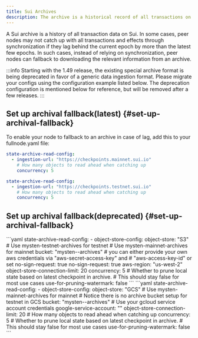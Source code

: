 ```yaml
---
title: Sui Archives
description: The archive is a historical record of all transactions on Sui. Enable archiving on your Full nodes as a best practice.
---
```


A Sui archive is a history of all transaction data on Sui. In some cases, peer nodes may not catch up with all transactions and effects through synchronization if they lag behind the current epoch by more than the latest few epochs. In such cases, instead of relying on synchronization, peer nodes can fallback to downloading the relevant information from an archive.

:::info
Starting with the 1.49 release, the existing special archive format is being deprecated in favor of a generic data ingestion format. Please migrate your configs using the configuration example listed below. The deprecation configuration is mentioned below for reference, but will be removed after a few releases.
:::

## Set up archival fallback(latest) {#set-up-archival-fallback}

To enable your node to fallback to an archive in case of lag, add this to your fullnode.yaml file:

<Tabs groupId="object-store">
<TabItem value="mainnet" label="Mainnet">

```yaml
state-archive-read-config:
  - ingestion-url: "https://checkpoints.mainnet.sui.io"
    # How many objects to read ahead when catching up
    concurrency: 5
```

</TabItem>
<TabItem value="testnet" label="Testnet">

```yaml
state-archive-read-config:
  - ingestion-url: "https://checkpoints.testnet.sui.io"
    # How many objects to read ahead when catching up
    concurrency: 5
```

</TabItem>
</Tabs>


## Set up archival fallback(deprecated) {#set-up-archival-fallback}
<Tabs groupId="object-store">
<TabItem value="s3" label="Amazon S3">
```yaml
state-archive-read-config:
  - object-store-config:
      object-store: "S3"
      # Use mysten-testnet-archives for testnet
      # Use mysten-mainnet-archives for mainnet
      bucket: "mysten-<testnet|mainnet>-archives"
      # you can either provide your own aws credentials via "aws-secret-access-key" and
      # "aws-access-key-id" or set no-sign-request: true
      no-sign-request: true
      aws-region: "us-west-2"
      object-store-connection-limit: 20
    concurrency: 5
    # Whether to prune local state based on latest checkpoint in archive.
    # This should stay false for most use cases
    use-for-pruning-watermark: false
```
</TabItem>
<TabItem value="gcs" label="Google Cloud Storage">
```yaml
state-archive-read-config:
  - object-store-config:
      object-store: "GCS"
      # Use mysten-mainnet-archives for mainnet
      # Notice there is no archive bucket setup for testnet in GCS
      bucket: "mysten-<testnet|mainnet>-archives"
      # Use your gcloud service account credentials
      google-service-account: "</path/to/service/account/credentials>"
      object-store-connection-limit: 20
    # How many objects to read ahead when catching up
    concurrency: 5
    # Whether to prune local state based on latest checkpoint in archive.
    # This should stay false for most use cases
    use-for-pruning-watermark: false
```
</TabItem>
</Tabs>


